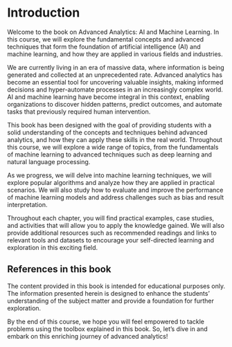 # Introduction

Welcome to the book on Advanced Analytics: AI and Machine Learning. In this course, we will explore the fundamental concepts and advanced techniques that form the foundation of artificial intelligence (AI) and machine learning, and how they are applied in various fields and industries.

We are currently living in an era of massive data, where information is being generated and collected at an unprecedented rate. Advanced analytics has become an essential tool for uncovering valuable insights, making informed decisions and hyper-automate processes in an increasingly complex world. AI and machine learning have become integral in this context, enabling organizations to discover hidden patterns, predict outcomes, and automate tasks that previously required human intervention.

This book has been designed with the goal of providing students with a solid understanding of the concepts and techniques behind advanced analytics, and how they can apply these skills in the real world. Throughout this course, we will explore a wide range of topics, from the fundamentals of machine learning to advanced techniques such as deep learning and natural language processing.

As we progress, we will delve into machine learning techniques, we will explore popular algorithms and analyze how they are applied in practical scenarios. We will also study how to evaluate and improve the performance of machine learning models and address challenges such as bias and result interpretation.

Throughout each chapter, you will find practical examples, case studies, and activities that will allow you to apply the knowledge gained. We will also provide additional resources such as recommended readings and links to relevant tools and datasets to encourage your self-directed learning and exploration in this exciting field.

::: callout-important
## References in this book

The content provided in this book is intended for educational purposes only. The information presented herein is designed to enhance the students' understanding of the subject matter and provide a foundation for further exploration.
:::

By the end of this course, we hope you will feel empowered to tackle problems using the toolbox explained in this book. So, let's dive in and embark on this enriching journey of advanced analytics!
